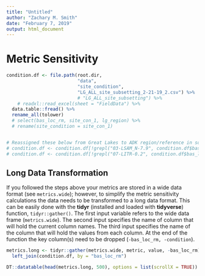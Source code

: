 ```yaml
---
title: "Untitled"
author: "Zachary M. Smith"
date: "February 7, 2019"
output: html_document
---
```


# Metric Sensitivity

```r
condition.df <- file.path(root.dir, 
                          "data",
                          "site_condition",
                          "LG_ALL_site_subsetting_2-21-19_2.csv") %>% 
                          # "LG_ALL_site_subsetting") %>% 
    # readxl::read_excel(sheet = "FieldData") %>% 
  data.table::fread() %>% 
  rename_all(tolower) 
  # select(bas_loc_rm, site_con_1, lg_region) %>% 
  # rename(site_condition = site_con_1) 


# Reassigned these below from Great Lakes to ADK region/reference in source file instead of deleteing as per below.
# condition.df <- condition.df[!grepl("03-LSAM_N-7.9", condition.df$bas_loc_rm),]
# condition.df <- condition.df[!grepl("07-LITR-0.2", condition.df$bas_loc_rm),]

```


## Long Data Transformation

If you followed the steps above your metrics are stored in a wide data format (see `metrics.wide`); however, to simplify the metric sensitivity calculations the data needs to be transformed to a long data format. This can be easily done with the __tidyr__ (installed and loaded with __tidyverse__) function, `tidyr::gather()`. The first input variable refers to the wide data frame (`metrics.wide`). The second input specifies the name of column that will hold the current column names. The third input specifies the name of the column that will hold the values from each column. At the end of the function the key column(s) need to be dropped (`-bas_loc_rm, -condition`).
```r
metrics.long <- tidyr::gather(metrics.wide, metric, value, -bas_loc_rm)  %>% 
  left_join(condition.df, by = "bas_loc_rm")

DT::datatable(head(metrics.long, 500), options = list(scrollX = TRUE))
```